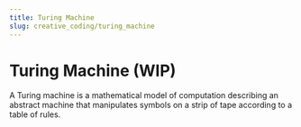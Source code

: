 ```yaml
---
title: Turing Machine
slug: creative_coding/turing_machine
---
```



# Turing Machine (WIP)

<Suspense>
  <Preview />
</Suspense>
A Turing machine is a mathematical model of computation describing an abstract machine
that manipulates symbols on a strip of tape according to a table of rules.
